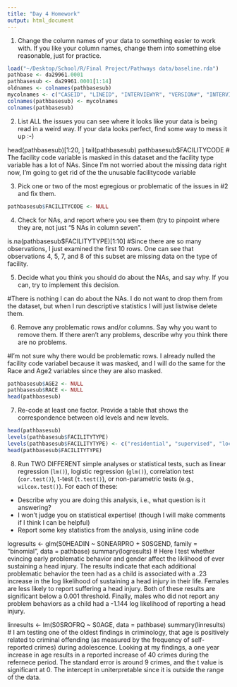 ```yaml
---
title: "Day 4 Homework"
output: html_document
---
```


1. Change the column names of your data to something easier to work with.  If you like your column names, change them into something else reasonable, just for practice.

```r

load("~/Desktop/School/R/Final Project/Pathways data/baseline.rda")
pathbase <- da29961.0001
pathbasesub <- da29961.0001[1:14]
oldnames <- colnames(pathbasesub)
mycolnames <- c("CASEID", "LINEID", "INTERVIEWYR", "VERSION#", "INTERVIEWLOCATION", "FACILITYCODE", "FACILITYTYPE", "STATE", "AGE", "AGE2", "RACE", "RACE2", "GENDER", "USBORN")
colnames(pathbasesub) <- mycolnames
colnames(pathbasesub)

```


2. List ALL the issues you can see where it looks like your data is being read in a weird way.  If your data looks perfect, find some way to mess it up :-)

head(pathbasesub)[1:20, ]
tail(pathbasesub)
pathbasesub$FACILITYCODE
# The facility code variable is masked in this dataset and the facility type variable has a lot of NAs. Since I'm not worried about the missing data right now, I'm going to get rid of the the unusable facilitycode variable

3. Pick one or two of the most egregious or problematic of the issues in #2 and fix them.

```r

pathbasesub$FACILITYCODE <- NULL


```


4. Check for NAs, and report where you see them (try to pinpoint where they are, not just "5 NAs in column seven".

is.na(pathbasesub$FACILITYTYPE)[1:10]
#Since there are so many observations, I just examined the first 10 rows. One can see that observations 4, 5, 7, and 8 of this subset are missing data on the type of facility. 


5. Decide what you think you should do about the NAs, and say why.  If you can, try to implement this decision.

#There is nothing I can do about the NAs. I do not want to drop them from the dataset, but when I run descriptive statistics I will just listwise delete them. 


6. Remove any problematic rows and/or columns.  Say why you want to remove them.  If there aren't any problems, describe why you think there are no problems.

#I'm not sure why there would be problematic rows. I already nulled the facility code variabel because it was masked, and I will do the same for the Race and Age2 variables since they are also masked.

```r
pathbasesub$AGE2 <- NULL
pathbasesub$RACE <- NULL
head(pathbasesub)
```


7. Re-code at least one factor.  Provide a table that shows the correspondence between old levels and new levels.

```r
head(pathbasesub)
levels(pathbasesub$FACILITYTYPE)
levels(pathbasesub$FACILITYTYPE) <- c("residential", "supervised", "locked", "detained", "other")
head(pathbasesub$FACILITYTYPE)
```

8. Run TWO DIFFERENT simple analyses or statistical tests, such as linear regression (`lm()`), logistic regression (`glm()`), correlation test (`cor.test()`), t-test (`t.test()`), or non-parametric tests (e.g., `wilcox.test()`).  For each of these:
  - Describe why you are doing this analysis, i.e., what question is it answering?
  - I won't judge you on statistical expertise!  (though I will make comments if I think I can be helpful)
  - Report some key statistics from the analysis, using inline code
  
logresults <- glm(S0HEADIN ~ S0NEARPRO + S0SGEND, family = "binomial", data = pathbase)
summary(logresults)
# Here I test whether evincing early problematic behavior and gender affect the liklihood of ever sustaining a head injury. The results indicate that each additional problematic behavior the teen had as a child is associated with a .23 increase in the log likelihood of sustaining a head injury in their life. Females are less likely to report suffering a head injury. Both of these results are significant below a 0.001 threshold. Finally, males who did not report any problem behaviors as a child had a -1.144 log likelihood of reporting a head injury. 
  
linresults <- lm(S0SROFRQ ~ S0AGE, data = pathbase)
summary(linresults)
# I am testing one of the oldest findings in criminology, that age is positively related to criminal offending (as measured by the frequency of self-reported crimes) during adolescence. Looking at my findings, a one year increase in age results in a reported increase of 40 crimes during the refernece period. The standard error is around 9 crimes, and the t value is significant at 0. The intercept in uniterpretable since it is outside the range of the data. 
  